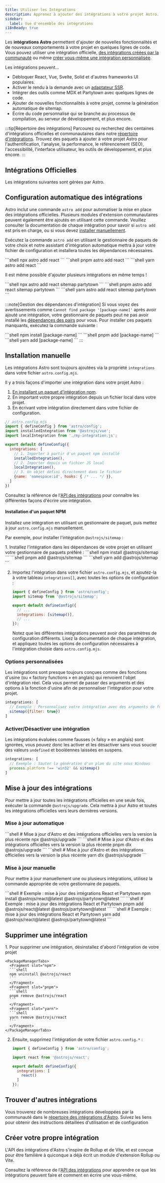 ```yaml
---
title: Utiliser les Intégrations
description: Apprenez à ajouter des intégrations à votre projet Astro.
sidebar:
  label: Vue d'ensemble des intégrations
i18nReady: true
---
```




Les **intégrations Astro** permettent d'ajouter de nouvelles fonctionnalités et de nouveaux comportements à votre projet en quelques lignes de code. Vous pouvez utiliser une intégration officielle, [des intégrations créées par la communauté](#intégrations-officielles) ou même [créer vous-même une intégration personnalisée](#créer-votre-propre-intégration).

Les intégrations peuvent…

- Débloquer React, Vue, Svelte, Solid et d'autres frameworks UI populaires.
- Activer le rendu à la demande avec un [adaptateur SSR](/fr/guides/on-demand-rendering/).
- Intégrer des outils comme MDX et Partytown avec quelques lignes de code.
- Ajouter de nouvelles fonctionnalités à votre projet, comme la génération automatique de sitemap.
- Écrire du code personnalisé qui se branche au processus de compilation, au serveur de développement, et plus encore.

:::tip[Répertoire des intégrations]
Parcourez ou recherchez des centaines d'intégrations officielles et communautaires dans notre [répertoire d'intégrations](https://astro.build/integrations/). Trouvez des paquets à ajouter à votre projet Astro pour l'authentification, l'analyse, la performance, le référencement (SEO), l'accessibilité, l'interface utilisateur, les outils de développement, et plus encore.
:::

## Intégrations Officielles

Les intégrations suivantes sont gérées par Astro.

<IntegrationsNav />

## Configuration automatique des intégrations

Astro inclut une commande `astro add` pour automatiser la mise en place des intégrations officielles. Plusieurs modules d'extension communautaires peuvent également être ajoutés en utilisant cette commande. Veuillez consulter la documentation de chaque intégration pour savoir si `astro add` est pris en charge, ou si vous devez [installer manuellement](#installation-manuelle).

Exécutez la commande `astro add` en utilisant le gestionnaire de paquets de votre choix et notre assistant d'intégration automatique mettra à jour votre fichier de configuration et installera toutes les dépendances nécessaires.

<PackageManagerTabs>
  <Fragment slot="npm">
  ```shell
  npx astro add react
  ```
  </Fragment>
  <Fragment slot="pnpm">
  ```shell
  pnpm astro add react
  ```
  </Fragment>
  <Fragment slot="yarn">
  ```shell
  yarn astro add react
  ```
  </Fragment>
</PackageManagerTabs>

Il est même possible d'ajouter plusieurs intégrations en même temps !

<PackageManagerTabs>
  <Fragment slot="npm">
  ```shell
  npx astro add react sitemap partytown
  ```
  </Fragment>
  <Fragment slot="pnpm">
  ```shell
  pnpm astro add react sitemap partytown
  ```
  </Fragment>
  <Fragment slot="yarn">
  ```shell
  yarn astro add react sitemap partytown
  ```
  </Fragment>
</PackageManagerTabs>

:::note[Gestion des dépendances d'intégration]
Si vous voyez des avertissements comme `Cannot find package '[package-name]'` après avoir ajouté une intégration, votre gestionnaire de paquets peut ne pas avoir installé les [dépendances des pairs](https://nodejs.org/en/blog/npm/peer-dependencies/) pour vous. Pour installer ces paquets manquants, exécutez la commande suivante :

<PackageManagerTabs>
  <Fragment slot="npm">
  ```shell
  npm install [package-name]
  ```
  </Fragment>
  <Fragment slot="pnpm">
  ```shell
  pnpm add [package-name]
  ```
  </Fragment>
  <Fragment slot="yarn">
  ```shell
  yarn add [package-name]
  ```
  </Fragment>
</PackageManagerTabs>
:::

## Installation manuelle

Les intégrations Astro sont toujours ajoutées via la propriété `integrations` dans votre fichier `astro.config.mjs`.

Il y a trois façons d'importer une intégration dans votre projet Astro :

1. [En installant un paquet d'intégration npm](#installation-dun-paquet-npm).
2. En important votre propre intégration depuis un fichier local dans votre projet.
3. En écrivant votre intégration directement dans votre fichier de configuration.

```js
// astro.config.mjs
import { defineConfig } from 'astro/config';
import installedIntegration from '@astrojs/vue';
import localIntegration from './my-integration.js';

export default defineConfig({
  integrations: [
    // 1. Importer à partir d'un paquet npm installé
    installedIntegration(),
    // 2. Importer depuis un fichier JS local
    localIntegration(),
    // 3. Un objet défini directement dans le fichier
    {name: 'namespace:id', hooks: { /* ... */ }},
  ]
})
```

Consultez la référence de l'[API des intégrations](/fr/reference/integrations-reference/) pour connaître les différentes façons d'écrire une intégration.

#### Installation d'un paquet NPM

Installez une intégration en utilisant un gestionnaire de paquet, puis mettez à jour `astro.config.mjs` manuellement.

Par exemple, pour installer l'intégration `@astrojs/sitemap` :

<Steps>
1. Installez l'intégration dans les dépendances de votre projet en utilisant votre gestionnaire de paquets préféré :

   <PackageManagerTabs>
     <Fragment slot="npm">
     ```shell
     npm install @astrojs/sitemap
     ```
     </Fragment>
     <Fragment slot="pnpm">
     ```shell
     pnpm add @astrojs/sitemap
     ```
     </Fragment>
     <Fragment slot="yarn">
     ```shell
     yarn add @astrojs/sitemap
     ```
     </Fragment>
   </PackageManagerTabs>

2. Importez l'intégration dans votre fichier `astro.config.mjs`, et ajoutez-la à votre tableau `integrations[]`, avec toutes les options de configuration :

    ```js title="astro.config.mjs" ins={2} ins="sitemap()"
    import { defineConfig } from 'astro/config';
    import sitemap from '@astrojs/sitemap';

    export default defineConfig({
      // ...
      integrations: [sitemap()],
      // ...
    });
    ```

    Notez que les différentes intégrations peuvent avoir des paramètres de configuration différents. Lisez la documentation de chaque intégration, et appliquez toutes les options de configuration nécessaires à l'intégration choisie dans `astro.config.mjs`.
</Steps>

### Options personnalisées

Les intégrations sont presque toujours conçues comme des fonctions d'usine (ou « factory functions » en anglais) qui renvoient l'objet d'intégration réel. Cela vous permet de passer des arguments et des options à la fonction d'usine afin de personnaliser l'intégration pour votre projet.

```js
integrations: [
  // Exemple : Personnalisez votre intégration avec des arguments de fonction
  sitemap({filter: true})
]
```

### Activer/Désactiver une intégration

Les intégrations évaluées comme fausses (« falsy » en anglais) sont ignorées, vous pouvez donc les activer et les désactiver sans vous soucier des valeurs `undefined` et booléennes laissées en suspens.

```js
integrations: [
  // Exemple : Sauter la génération d'un plan du site sous Windows
  process.platform !== 'win32' && sitemap()
]
```

## Mise à jour des intégrations

Pour mettre à jour toutes les intégrations officielles en une seule fois, exécuter la commande `@astrojs/upgrade`. Cela mettra à jour Astro et toutes les intégrations officielles vers leurs dernières versions.

### Mise à jour automatique

<PackageManagerTabs>
  <Fragment slot="npm">
  ```shell
  # Mise à jour d'Astro et des intégrations officielles vers la version la plus récente
  npx @astrojs/upgrade
  ```
  </Fragment>
  <Fragment slot="pnpm">
  ```shell
  # Mise à jour d'Astro et des intégrations officielles vers la version la plus récente
  pnpm dlx @astrojs/upgrade
  ```
  </Fragment>
  <Fragment slot="yarn">
  ```shell
  # Mise à jour d'Astro et des intégrations officielles vers la version la plus récente
  yarn dlx @astrojs/upgrade
  ```
  </Fragment>
</PackageManagerTabs>

### Mise à jour manuelle

Pour mettre à jour manuellement une ou plusieurs intégrations, utilisez la commande appropriée de votre gestionnaire de paquets.

<PackageManagerTabs>
  <Fragment slot="npm">
  ```shell
  # Exemple : mise à jour des intégrations React et Partytown
  npm install @astrojs/react@latest @astrojs/partytown@latest
  ```
  </Fragment>
  <Fragment slot="pnpm">
  ```shell
  # Exemple : mise à jour des intégrations React et Partytown
  pnpm add @astrojs/react@latest @astrojs/partytown@latest
  ```
  </Fragment>
  <Fragment slot="yarn">
  ```shell
  # Exemple : mise à jour des intégrations React et Partytown
  yarn add @astrojs/react@latest @astrojs/partytown@latest
  ```
  </Fragment>
</PackageManagerTabs>

## Supprimer une intégration

<Steps>
1. Pour supprimer une intégration, désinstallez d'abord l'intégration de votre projet

    <PackageManagerTabs>
      <Fragment slot="npm">
      ```shell
      npm uninstall @astrojs/react
      ```
      </Fragment>
      <Fragment slot="pnpm">
      ```shell
      pnpm remove @astrojs/react
      ```
      </Fragment>
      <Fragment slot="yarn">
      ```shell
      yarn remove @astrojs/react
      ```
      </Fragment>
    </PackageManagerTabs>

2. Ensuite, supprimez l'intégration de votre fichier `astro.config.*` :

    ```js title="astro.config.mjs" del={3,7}
    import { defineConfig } from 'astro/config';

    import react from '@astrojs/react';

    export default defineConfig({
      integrations: [
        react()
      ]
    });
    ```
</Steps>

## Trouver d'autres intégrations

Vous trouverez de nombreuses intégrations développées par la communauté dans le [répertoire des intégrations d'Astro](https://astro.build/integrations/). Suivez les liens pour obtenir des instructions détaillées d'utilisation et de configuration

## Créer votre propre intégration

L'API des intégrations d'Astro s'inspire de Rollup et de Vite, et est conçue pour être familière à quiconque a déjà écrit un module d'extension Rollup ou Vite.

Consultez la référence de l'[API des intégrations](/fr/reference/integrations-reference/) pour apprendre ce que les intégrations peuvent faire et comment en écrire une vous-même.
